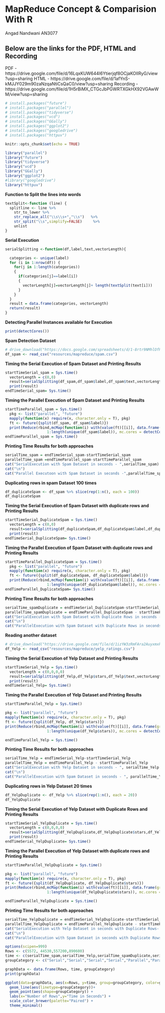 # MapReduce Concept & Comparision With R

Angad Nandwani  AN3077


## Below are the links for the PDF, HTML and Recording

PDF - https://drive.google.com/file/d/16LqxKUW644I6Ytierjqf8OCjaKOIlRyG/view?usp=sharing
HTML - https://drive.google.com/file/d/1afYnS-kMJJY029m90zaNzqaNtiCsQaC0/view?usp=sharing
Recording - https://drive.google.com/file/d/1H5rBiMX_CTGcJbPGWRTXGkHX92VGAwWM/view?usp=sharing

```r
# install.packages("future")
# install.packages("parallel")
# install.packages("tidyverse")
# install.packages("vcd")
# install.packages("GGally")
# install.packages("ggplot2")
# install.packages("googledrive")
# install.packages("httpuv")
```

```r
knitr::opts_chunk$set(echo = TRUE)
```


```r
library("parallel")
library("future")
library("tidyverse")
library("vcd")
library("GGally")
library("ggplot2")
#library("googledrive")
library("httpuv")
```


**Function to Split the lines into words**
```r

textSplit<-function (line) {
  splitline <- line %>%
    str_to_lower %>%
    str_replace_all("\\s\\s+","\\s")   %>%
    str_split("\\s",simplify=FALSE)     %>%
    unlist
}
```


**Serial Execution**
```r
serialSplitting <-function(df,label,text,vectorLength){

  categories <- unique(label)
  for (i in 1:nrow(df)) {
    for(j in 1:length(categories))
    {
      if(categories[j]==label[i])
      {
        vectorLength[j]=vectorLength[j]+ length(textSplit(text[i])) 
      }
    }
  }
  result = data.frame(categories, vectorLength)
  return(result) 
}
```


**Detecting Parallel Instances available for Execution**
```r
print(detectCores())
```

**Spam Detection Dataset**

```r
# drive_download("https://docs.google.com/spreadsheets/d/1-8rtr9NMhlOfPQks7_FBXulmg09-Ojr3vo3H5kvJR54/edit#gid=325834561", type = "csv", overwrite = TRUE)
df_spam <- read_csv("resources/mapreduce/spam.csv")
```



**Timing the Serial Execution of Spam Dataset and Printing Results**
```r
startTimeSerial_spam = Sys.time()
  vectorLength = c(0,0)
  result=serialSplitting(df_spam,df_spam$label,df_spam$text,vectorLength)
  print(result)
endTimeSerial_spam= Sys.time()
```

**Timing the Parallel Execution of Spam Dataset and Printing Results**

```r
startTimeParallel_spam = Sys.time()
  pkg <- list("parallel", "future")
  mapply(function(x) require(x, character.only = T), pkg)
  ft <- future({split(df_spam, df_spam$label)})
  print(Reduce(rbind,mcMap(function(i) with(value(ft)[[i]], data.frame(grp = unique(label), tokens = length(textSplit(text)))), 
                   1:length(unique(df_spam$label)), mc.cores = detectCores())))
endTimeParallel_spam = Sys.time()
```

**Printing Time Results for both approaches**
```r
serialTime_spam = endTimeSerial_spam-startTimeSerial_spam
parallelTime_spam =endTimeParallel_spam-startTimeParallel_spam
cat("SerialExecution with Spam Dataset in seconds - ",serialTime_spam)
cat("\n")
cat("Parallel Executoon with Spam Dataset in seconds -",parallelTime_spam)
```


**Duplicating rows in spam Dataset 100 times**
```r
df_duplicateSpam <- df_spam %>% slice(rep(1:n(), each = 100))
df_duplicateSpam
```

**Timing the Serial Execution of Spam Dataset with duplicate rows and Printing Results**
```r
startTimeSerial_DuplicateSpam = Sys.time()
  vectorLength = c(0,0)
  result=serialSplitting(df_duplicateSpam,df_duplicateSpam$label,df_duplicateSpam$text,vectorLength)
  print(result)
endTimeSerial_DuplicateSpam= Sys.time()
```

**Timing the Parallel Execution of Spam Dataset with duplicate rows and Printing Results**
```r
startTimeParallel_DuplicateSpam = Sys.time()
  pkg <- list("parallel", "future")
  mapply(function(x) require(x, character.only = T), pkg)
  ft <- future({split(df_duplicateSpam, df_duplicateSpam$label)})
  print(Reduce(rbind,mcMap(function(i) with(value(ft)[[i]], data.frame(grp = unique(label), tokens = length(textSplit(text)))), 
                   1:length(unique(df_duplicateSpam$label)), mc.cores = detectCores())))
endTimeParallel_DuplicateSpam= Sys.time()
```

**Printing Time Results for both approaches**
```r
serialTime_spamDuplicate = endTimeSerial_DuplicateSpam-startTimeSerial_DuplicateSpam
parallelTime_spamDuplicate = endTimeParallel_DuplicateSpam - startTimeParallel_DuplicateSpam
cat("SerialExecution with Spam Dataset with Duplicate Rows in seconds - ", serialTime_spamDuplicate  )
cat("\n")
cat("ParallelExecution with Spam Dataset with Duplicate Rows in seconds - ", parallelTime_spamDuplicate)
```


**Reading another dataset**
```r
# drive_download("https://drive.google.com/file/d/1izYW3zRmFAra2Auyxmxkuz7319Wb_ntd/view?usp=sharing", type = "csv", overwrite = TRUE)
df_Yelp <- read_csv("resources/mapreduce/yelp_ratings.csv")
```


**Timing the Serial Execution of Yelp Dataset and Printing Results**
```r
startTimeSerial_Yelp = Sys.time()
  vectorLength = c(0,0,0,0)
  result=serialSplitting(df_Yelp,df_Yelp$stars,df_Yelp$text,vectorLength)
  print(result)
endTimeSerial_Yelp= Sys.time()

```


**Timing the Parallel Execution of Yelp Dataset and Printing Results**
```r
startTimeParallel_Yelp = Sys.time()

pkg <- list("parallel", "future")
mapply(function(x) require(x, character.only = T), pkg)
ft <- future({split(df_Yelp, df_Yelp$stars)})
print(Reduce(rbind,mcMap(function(i) with(value(ft)[[i]], data.frame(grp = unique(stars), tokens = length(textSplit(text)))), 
                   1:length(unique(df_Yelp$stars)), mc.cores = detectCores())))

endTimeParallel_Yelp = Sys.time()
```

**Printing Time Results for both approaches**
```r

serialTime_Yelp = endTimeSerial_Yelp-startTimeSerial_Yelp
parallelTime_Yelp = endTimeParallel_Yelp - startTimeParallel_Yelp
cat("SerialExecution with Yelp Dataset in seconds - ", serialTime_Yelp  )
cat("\n")
cat("ParallelExecution with Spam Dataset in seconds - ", parallelTime_Yelp)

```

**Duplicating rows in Yelp Dataset 20 times**
```r
df_YelpDuplicate <- df_Yelp %>% slice(rep(1:n(), each = 20))
df_YelpDuplicate
```

**Timing the Serial Execution of Yelp Dataset with Duplicate Rows and Printing Results**

```r
startTimeSerial_YelpDuplicate = Sys.time()
  vectorLength = c(0,0,0,0)
  result=serialSplitting(df_YelpDuplicate,df_YelpDuplicate$stars,df_YelpDuplicate$text,vectorLength)
  print(result)
endTimeSerial_YelpDuplicate= Sys.time()

```

**Timing the Parallel Execution of Yelp Dataset with duplicate rows and Printing Results**
```r
startTimeParallel_YelpDuplicate = Sys.time()

pkg <- list("parallel", "future")
mapply(function(x) require(x, character.only = T), pkg)
ft <- future({split(df_YelpDuplicate, df_YelpDuplicate$stars)})
print(Reduce(rbind,mcMap(function(i) with(value(ft)[[i]], data.frame(grp = unique(stars), tokens = length(textSplit(text)))), 
                   1:length(unique(df_YelpDuplicate$stars)), mc.cores = detectCores())))

endTimeParallel_YelpDuplicate = Sys.time()
```

**Printing Time Results for both approaches**
```r
serialTime_YelpDuplicate = endTimeSerial_YelpDuplicate-startTimeSerial_YelpDuplicate
parallelTime_YelpDuplicate = endTimeParallel_YelpDuplicate - startTimeParallel_YelpDuplicate
cat("SerialExecution with Yelp Dataset in seconds with Duplicate Rows- ", serialTime_YelpDuplicate  )
cat("\n")
cat("ParallelExecution with Spam Dataset in seconds with Duplicate Rows- ", parallelTime_YelpDuplicate)
```



```r
options(scipen=999)
Rows <- c(5572, 44530,557200,890600)
time <- c(serialTime_spam,serialTime_Yelp,serialTime_spamDuplicate,serialTime_YelpDuplicate,parallelTime_spam,parallelTime_Yelp,parallelTime_spamDuplicate,parallelTime_YelpDuplicate)
groupCategory <- c("Serial","Serial","Serial","Serial","Parallel","Parallel","Parallel","Parallel")

graphData <- data.frame(Rows, time, groupCategory)
print(graphData)

ggplot(data=graphData, aes(x=Rows, y=time, group=groupCategory, color=groupCategory)) +
  geom_line(aes(linetype=groupCategory))+
  geom_point(aes(shape=groupCategory)) + 
  labs(x="Number of Rows",y="Time in Seconds") +
  scale_color_brewer(palette="Paired") +
  theme_minimal()

```


